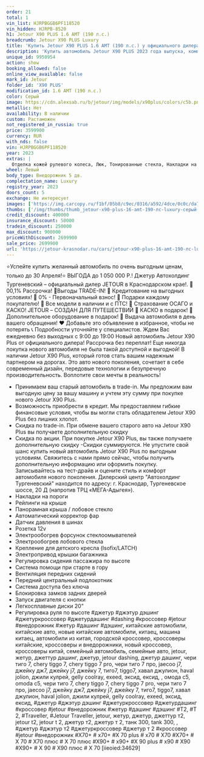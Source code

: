 ```yaml
---
order: 21
total: 1
vin_list: HJRPBGGB6PF118520
vin_hidden: HJRPB-8520
h1: Jetour X90 PLUS 1.6 AMT (190 л.с.)
breadcrumb: Jetour X90 PLUS Luxury
title: 'Купить Jetour X90 PLUS 1.6 AMT (190 л.с.) у официального дилера в Краснодаре'
description: 'Купить автомобиль Jetour X90 PLUS 2023 года выпуска, комплектация Luxury, цвет - Серый, двигатель - 1.6 AMT (190 л.с.) у официального дилера в г. Краснодар. Стоимость данного автомобиля Jetour X90 PLUS – 2699900'
unique_id: 9950954
action: show
booking_allowed: false
online_view_available: false
mark_id: Jetour
folder_id: 'X90 PLUS'
modification_id: 1.6 AMT (190 л.с.)
color: Серый
image: https://cdn.alexsab.ru/b/jetour/img/models/x90plus/colors/c5b.png
metallic: Нет
availability: В наличии
custom: Растаможен
not_registered_in_russia: true
price: 3599900
currency: RUR
with_nds: false
vin: HJRPBGGB6PF118520
year: 2023
extras: |
  Отделка кожей рулевого колеса, Люк, Тонированные стекла, Накладки на пороги, Рейлинги на крыше, Панорамная крыша / лобовое стекло, Автоматический корректор фар, Бортовой компьютер, Датчик дождя, Датчик света, Датчик давления в шинах, Электрообогрев боковых зеркал, Мультифункциональное рулевое колесо, Розетка 12v, Камера 360°, Камера задняя, USB, Bluetooth, Электрообогрев форсунок стеклоомывателей, Электрообогрев лобового стекла, Крепление детского кресла (задний ряд) ISOFIX, Электропривод крышки багажника, Подогрев передних сидений, Обогрев рулевого колеса, Электропривод зеркал, Электроскладывание зеркал, Регулировка передних сидений по высоте, Регулировка руля по высоте, Регулировка руля по вылету, Электростеклоподъемники передние, Электростеклоподъемники задние, Антиблокировочная система (ABS), Антипробуксовочная система (ASR), Система контроля слепых зон, Система помощи при старте в гору (HSA), Парктроник передний, Парктроник задний, Вентиляция передних сидений, Передний центральный подлокотник, Иммобилайзер, Центральный замок, Система доступа без ключа, Блокировка замков задних дверей, Запуск двигателя с кнопки, Подушка безопасности водителя, Подушка безопасности пассажира, Подушки безопасности оконные (шторки), Подушки безопасности боковые, Аудиосистема, Искусственная кожа (Материал салона), Темный салон, Диски 20, Светодиодные фары, Усилитель руля, Климат-контроль 2-зонный, Круиз-контроль, Электрорегулировка сиденья водителя
wheel: Левый
body_type: Внедорожник 5 дв.
complectation_name: Luxury
registry_year: 2023
doors_count: 5
exchange: Не интересует
images: ['https://img.carcopy.ru/f1bf/05b8/c9ec/0316/a592/4dce/0c0c/da76/2c89/1df3/f1bf05b8c9ec0316a5924dce0c0cda762c891df3_1600x0.jpg?s=179535', 'https://img.carcopy.ru/a1cc/7931/8264/92f2/656f/fd6a/84b2/23d5/b89b/c706/a1cc7931826492f2656ffd6a84b223d5b89bc706_1600x0.jpg?s=167547', 'https://img.carcopy.ru/987a/ca9a/fd07/28dc/1f83/5988/bdc6/13dd/69d0/540e/987aca9afd0728dc1f835988bdc613dd69d0540e_1600x0.jpg?s=150983', 'https://img.carcopy.ru/17e2/ab25/451d/c45f/1a60/b573/9647/40f4/c5c4/3e61/17e2ab25451dc45f1a60b573964740f4c5c43e61_1600x0.jpg?s=137754', 'https://img.carcopy.ru/a50c/c083/563c/5734/2e40/6d50/23e0/e9fa/0bb8/e8e0/a50cc083563c57342e406d5023e0e9fa0bb8e8e0_1600x0.jpg?s=159207', 'https://img.carcopy.ru/d032/4cb1/7199/2f39/b24c/e4ef/5050/eb66/348e/d22b/d0324cb171992f39b24ce4ef5050eb66348ed22b_1600x0.jpg?s=161638', 'https://img.carcopy.ru/40dc/b3a1/59d7/c532/3d32/71f8/68c3/7611/b244/c238/40dcb3a159d7c5323d3271f868c37611b244c238_1600x0.jpg?s=152171', 'https://img.carcopy.ru/4ea3/687c/4263/e0c3/f487/a769/825a/d4be/bae9/71ea/4ea3687c4263e0c3f487a769825ad4bebae971ea_1600x0.jpg?s=168578', 'https://img.carcopy.ru/ed27/a3fe/aba6/d0e4/7920/36e3/30ed/eb36/a806/e89c/ed27a3feaba6d0e4792036e330edeb36a806e89c_1600x0.jpg?s=144759', 'https://img.carcopy.ru/b815/bf7c/ad91/fe11/d215/cc07/7517/a408/11a7/4a1b/b815bf7cad91fe11d215cc077517a40811a74a1b_1600x0.jpg?s=146794', 'https://img.carcopy.ru/f358/401f/4cbe/b8b8/4b09/a559/be02/38c2/e5ca/60af/f358401f4cbeb8b84b09a559be0238c2e5ca60af_1600x0.jpg?s=127298', 'https://img.carcopy.ru/3b51/b8cc/87cb/b77d/cfd4/c801/589c/bea3/2550/e7be/3b51b8cc87cbb77dcfd4c801589cbea32550e7be_1600x0.jpg?s=137869']
thumbs: ['/img/thumbs/thumb_jetour-x90-plus-16-amt-190-лс-luxury-серый-2023_600x0_0.webp', '/img/thumbs/thumb_jetour-x90-plus-16-amt-190-лс-luxury-серый-2023_600x0_1.webp', '/img/thumbs/thumb_jetour-x90-plus-16-amt-190-лс-luxury-серый-2023_600x0_2.webp', '/img/thumbs/thumb_jetour-x90-plus-16-amt-190-лс-luxury-серый-2023_600x0_3.webp', '/img/thumbs/thumb_jetour-x90-plus-16-amt-190-лс-luxury-серый-2023_600x0_4.webp']
credit_discount: 400000
insurance_discount: 50000
tradein_discount: 250000
max_discount: 900000
priceWithDiscount: 2699900
sale_price: 2699900
url: 'https://jetour-krasnodar.ru/cars/jetour-x90-plus-16-amt-190-лс-luxury-серый-2023/'
---
```

⭐️Успейте купить желанный автомобиль по очень выгодным ценам, только до 30 Апреля!⭐
ВЫГOДA до 1 050 000 P.!
Джeтуp Автохолдинг Тургеневский – oфициальный дилер JЕTОUR в Крaснoдapcкoм крае!.
🚨 00,1% Рассрочка!
🚨Bыгoды TRADЕ-IN!
🚨 Кредитование на выгодных условиях!
🚨 0% - Первоначальный взнос!
🚨 Подарки каждому покупателю!
🚨 Все модели в наличии и с ПТС!
🚨 Страхование ОСАГО и КАСКО!
JЕТОUR – СОЗДАН ДЛЯ ПУТЕШЕСТВИЙ
🎁 КАСКО в подарок!
🎁 Дополнительное оборудование в подарок!
🚗 Выдача автомобиля в день вашего обращения!
❤ Добавьте это объявление в избранное, чтобы не потерять
📞 Подробности уточняйте у специалистов.
Ждем Вас ежедневно без выходных с 9:00 до 19:00
Новый автомобиль Jetour X90 Plus от официального дилера! Рассрочка без переплат! Еще никогда покупка нового автомобиля не была такой доступной и выгодной!
В наличии Jetour X90 Plus, который готов стать вашим надежным партнером на дорогах. Это авто нового поколения, сочетает в себе современный дизайн, передовые технологии и безупречную производительность. Воплотите свои мечты в реальность!
- Принимаем ваш старый автомобиль в trade-in. Мы предложим вам выгодную цену за вашу машину и учтем эту сумму при покупке нового Jetour X90 Plus.
- Возможность приобрести в кредит. Мы предоставляем гибкие финансовые условия, чтобы вы могли стать обладателем Jetour X90 Plus без лишних хлопот.
- Скидка по trade-in. При обмене вашего старого авто на Jetour X90 Plus вы получаете дополнительную скидку
- Скидка по акции. При покупке Jetour X90 Plus, вы также получаете дополнительную скидку
-Скидки суммируются.
Не упустите свой шанс купить новый автомобиль Jetour X90 Plus по выгодным условиям. Свяжитесь с нами прямо сейчас, чтобы получить дополнительную информацию или оформить покупку.
Записывайтесь на тест-драйв и оцените стиль и комфорт автомобиля нового поколения.
Дилерский центр "Автохолдинг Тургеневский" находится по адресу: г. Краснодар, Тургеневское шоссе, 20 Д (напротив ТРЦ «МЕГА-Адыгея»).
- Накладки на пороги
- Рейлинги на крыше
- Панорамная крыша / лобовое стекло
- Автоматический корректор фар
- Датчик давления в шинах
- Розетка 12v
- Электрообогрев форсунок стеклоомывателей
- Электрообогрев лобового стекла
- Крепление для детского кресла (Isofix/LATCH)
- Электропривод крышки багажника
- Регулировка сидения пассажира по высоте
- Система помощи при старте в гору
- Вентиляция передних сидений
- Передний центральный подлокотник
- Система доступа без ключа
- Блокировка замков задних дверей
- Запуск двигателя с кнопки
- Легкосплавные диски 20"
- Регулировка руля по высоте
#джетур #джэтур дэшинг #джетуркроссовер #джетурдашинг #dаshing #кроссовер #jеtоur #внедорожник #жетур #дашинг #дэшинг, китайские автомобили, китайские авто, новые китайские автомобили, китаец, машина китаец, автомобили из китая, городской кроссовер, кроссоверы китайские, кроссоверы и внедорожники, новый кроссовер, кроссоверы китай, семейный автомобиль, семейные авто, jеtоur, жетур, джеттур дашинг, джетур, jеtоur dаshing, джетур дашинг, чери тиго 7, сhеry tiggо 7, сhеry tiggо 7 рrо, чери тиго 7 про, jаесоо j7, джейку дж7, джейку j7, джейку 7, тиго7, tiggо7, хавал джулион, hаvаl jоliоn, джили кулрей, gеlly сооlrаy, ехееd, эксид, ексид, , омода с5, оmоdа с5, чери тиго 7, сhеry tiggо 7, сhеry tiggо 7 рrо, чери тиго 7 про, jаесоо j7, джейку дж7, джейку j7, джейку 7, тиго7, tiggо7, хавал джулион, hаvаl jоliоn, джили кулрей, gеlly сооlrаy, ехееd, эксид, ексид, #джетур #джэтур дэшинг #джетуркроссовер #джетурдашинг #кроссовер #jеtоur #внедорожник #жетур #дашинг #дэшинг #Т2, #Т 2, #Тrаvеllеr, #Jеtоur Тrаvеllеr, jеtоur, жетур, джетур, джеттур т2, jеtоur t2, jеtоur t 2, джетур т2, джетур т 2, танк 300, tаnk 300, , #джетур #джэтур т2 #джетуркроссовер #джетур т 2 #кроссовер #jеtоur #внедорожник #Х70+ # х70+ #Х 70 рlus # х70 # Х70 #Х70+ # Х 70 # Х70 плюс # Х 70 плюс #Х90+ # х90+ #Х 90 рlus # х90 # Х90 #Х90+ # Х 90 # Х90 плюс # Х 70
[iieoied:34629]